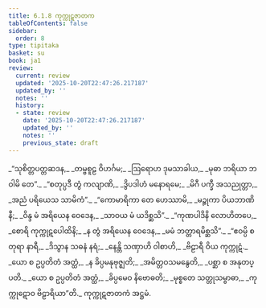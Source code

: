 ```yaml
---
title: 6.1.8 ကုက္ကုဋဇာတက
tableOfContents: false
sidebar:
  order: 8
type: tipitaka
basket: su
book: ja1
review:
  current: review
  updated: '2025-10-20T22:47:26.217187'
  updated_by: ''
  notes: ''
  history:
  - state: review
    date: '2025-10-20T22:47:26.217187'
    updated_by: ''
    notes: ''
    previous_state: draft
---
```



<DynamicBreadcrumb />


<ReviewStatus review={frontmatter.review} showDetails={true} />

<HypothesisAnnotation frontmatter={frontmatter} />

<Division number="58" book="ja1" e="ch" v="22" p="162">

<Paragraph number="1382" type="verses" book="ja1">
_“သုစိတ္တပတ္တဆဒန,_  
_တမ္ဗစူဠ ဝိဟင်္ဂမ;_  
_ဩရောဟ ဒုမသာခါယ,_  
_မုဓာ ဘရိယာ ဘဝါမိ တေ”._  

</Paragraph>

</Division>
<Division number="59" book="ja1" e="ch" v="22" p="144">

<Paragraph number="1383" type="verses" book="ja1">
_“စတုပ္ပဒီ တွံ ကလျာဏိ,_  
_ဒွိပဒါဟံ မနောရမေ;_  
_မိဂီ ပက္ခီ အသညုတ္တာ,_  
_အညံ ပရိယေသ သာမိကံ”._  

</Paragraph>

</Division>
<Division number="60" book="ja1" e="ch" v="22" p="144">

<Paragraph number="1384" type="verses" book="ja1">
_“ကောမာရိကာ တေ ဟေဿာမိ,_  
_မဉ္ဇုကာ ပိယဘာဏိနီ;_  
_ဝိန္ဒ မံ အရိယေန ဝေဒေန,_  
_သာဝယ မံ ယဒိစ္ဆသိ”._  

</Paragraph>

</Division>
<Division number="61" book="ja1" e="ch" v="22" p="144">

<Paragraph number="1385" type="verses" book="ja1">
_“ကုဏပါဒိနိ လောဟိတပေ,_  
_စောရိ ကုက္ကုဋပေါထိနိ;_  
_န တွံ အရိယေန ဝေဒေန,_  
_မမံ ဘတ္တာရမိစ္ဆသိ”._  

</Paragraph>

</Division>
<Division number="62" book="ja1" e="ch" v="22" p="144">

<Paragraph number="1386" type="verses" book="ja1">
_“ဧဝမ္ပိ စတုရာ နာရီ,_  
_ဒိသွာန သဓနံ နရံ;_  
_နေန္တိ သဏှာဟိ ဝါစာဟိ,_  
_ဗိဠာရီ ဝိယ ကုက္ကုဋံ._  

</Paragraph>

</Division>
<Division number="63" book="ja1" e="ch" v="22" p="144">

<Paragraph number="1387" type="verses" book="ja1">
_ယော စ ဥပ္ပတိတံ အတ္ထံ,_  
_န ခိပ္ပမနုဗုဇ္ဈတိ;_  
_အမိတ္တဝသမနွေတိ,_  
_ပစ္ဆာ စ အနုတပ္ပတိ._  

</Paragraph>

</Division>
<Division number="64" book="ja1" e="ch" v="22" p="144">

<Paragraph number="1388" type="verses" book="ja1">
_ယော စ ဥပ္ပတိတံ အတ္ထံ,_  
_ခိပ္ပမေဝ နိဗောဓတိ;_  
_မုစ္စတေ သတ္တုသမ္ဗာဓာ,_  
_ကုက္ကုဋောဝ ဗိဠာရိယာ”တိ._  


</Paragraph>
</Division>

<Paragraph number="1389" type="center" book="ja1">
ကုက္ကုဋဇာတကံ အဋ္ဌမံ.
</Paragraph>